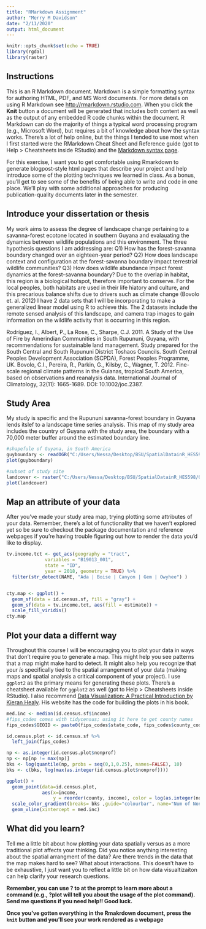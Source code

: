 ```yaml
---
title: "RMarkdown Assignment"
author: "Merry M Davidson"
date: "2/11/2020"
output: html_document
---
```


```r
knitr::opts_chunk$set(echo = TRUE)
library(rgdal)
library(raster)
```

## Instructions

This is an R Markdown document. Markdown is a simple formatting syntax for authoring HTML, PDF, and MS Word documents. For more details on using R Markdown see <http://rmarkdown.rstudio.com>.
When you click the **Knit** button a document will be generated that includes both content as well as the output of any embedded R code chunks within the document. R Markdown can do the majority of things a typical word processing program (e.g., Microsoft Word), but requires a bit of knowledge about how the syntax works. There's a lot of help online, but the things I tended to use most when I first started were the RMarkdown Cheat Sheet and Reference guide (got to Help > Cheatsheets inside RStudio) and the [Markdown syntax page](https://daringfireball.net/projects/markdown/syntax).

For this exercise, I want you to get comfortable using Rmarkdown to generate blogpost-style html pages that describe your project and help introduce some of the plotting techniques we learned in class. As a bonus, you'll get to see some of the benefits of being able to write and code in one place. We'll play with some additional approaches for producing publication-quality documents later in the semester. 



## Introduce your dissertation or thesis

My work aims to assess the degree of landscape change pertaining to a savanna-forest ecotone located in southern Guyana and evalauating the dynamics between wildlife populations and this environment. The three hypothesis questions I am addressing are: Q1) How has the forest-savanna boundary changed over an eighteen-year period? Q2) How does landscape context and configuration at the forest-savanna boundary impact terrestrial wildlife communities? Q3) How does wildlife abundance impact forest dynamics at the forest-savanna boundary?
Due to the overlap in habitat, this region is a biological hotspot, therefore important to conserve. For the local peoples, both habitats are used in their life hiatory and culture, and this precarious balance shifts due to drivers such as climate change (Bovolo et. al. 2012)
I have 2 data sets that I will be incorporating to make a generalized linear model using R to achieve this. The 2 datasets include the remote sensed analysis of this landscape, and camera trap images to gain information on the wildlife activity that is occurring in this region. 

Rodríguez, I., Albert, P., La Rose, C., Sharpe, C.J. 2011. A Study of the Use of Fire by Amerindian Communities in South Rupununi, Guyana, with recommendations for sustainable land management. Study prepared for the South Central and South Rupununi District Toshaos Councils. South Central Peoples Development Association (SCPDA), Forest Peoples Programme, UK.
Bovolo, C.I., Pereira, R., Parkin, G., Kilsby, C., Wagner, T. 2012. Fine-scale regional climate patterns in the Guianas, tropical South America, based on observations and reanalysis data. International Journal of Climatology, 32(11): 1665-1689. DOI: 10.1002/joc.2387.


## Study Area

My study is specific and the Rupununi savanna-forest boundary in Guyana lends itslef to a landscape time series analysis. This map of my study area includes the country of Guyana with the study area, the boundary with a 70,000 meter buffer around the estimated boundary line. 

```r
#shapefule of Guyana, in South America
guyboundary <- readOGR("C:/Users/Nessa/Desktop/BSU/SpatialDatainR_HES598/GUYdata/GUY_adm/GUY_adm1.shp")
plot(guyboundary)

```

```r
#subset of study site
landcover <- raster("C:/Users/Nessa/Desktop/BSU/SpatialDatainR_HES598/GUYdata/GUY_adm/subset2.tif") 
plot(landcover)
```


## Map an attribute of your data

After you've made your study area map, trying plotting some attributes of your data. Remember, there's a lot of functionality that we haven't explored yet so be sure to checkout the package documentation and reference webpages if you're having trouble figuring out how to render the data you'd like to display.

```r



tv.income.tct <- get_acs(geography = "tract", 
              variables = "B19013_001",
              state = "ID", 
              year = 2018, geometry = TRUE) %>% 
  filter(str_detect(NAME, "Ada | Boise | Canyon | Gem | Owyhee") )


cty.map <- ggplot() +
  geom_sf(data = id.census.sf, fill = "gray") +
  geom_sf(data = tv.income.tct, aes(fill = estimate)) +
  scale_fill_viridis()
cty.map
```

## Plot your data a differnt way

Throughout this course I will be encouraging you to plot your data in ways that don't require you to generate a map. This might help you see patterns that a map might make hard to detect. It might also help you recognize that your _is_ specifically tied to the spatial arrangement of your data (making maps and spatial analysis a critical component of your project). I use `ggplot2` as the primary means for generating these plots. There's a cheatsheet available for `ggplot2` as well (got to Help > Cheatsheets inside RStudio). I also recommend [Data Visualization: A Practical Introduction by Kieran Healy](https://socviz.co). His website has the code for building the plots in his book.

```r
med.inc <- median(id.census.sf$income)
#fips_codes comes with tidycensus; using it here to get county names
fips_codes$GEOID <- paste0(fips_codes$state_code, fips_codes$county_code)

id.census.plot <- id.census.sf %>% 
  left_join(fips_codes)

np <- as.integer(id.census.plot$nonprof)
np <- np[np != max(np)]
bks <- log(quantile(np, probs = seq(0,1,0.25), names=FALSE), 10)
bks <- c(bks, log(max(as.integer(id.census.plot$nonprof))))

ggplot() +
  geom_point(data=id.census.plot, 
             aes(x=income, 
                 y = reorder(county, income), color = log(as.integer(nonprof),10))) +
  scale_color_gradient(breaks= bks ,guide="colourbar", name="Num of Nonprofits (log)")+
  geom_vline(xintercept = med.inc)
```

## What did you learn?

Tell me a little bit about how plotting your data spatially versus as a more traditional plot affects your thinking. Did you notice anything interesting about the spatial arrangment of the data? Are there trends in the data that the map makes hard to see? What about interactions. This doesn't have to be exhaustive, I just want you to reflect a little bit on how data visualtizaiton can help clarify your research questions.

**Remember, you can use ? to at the prompt to learn more about a command (e.g., ?plot will tell you about the usage of the plot command). Send me questions if you need help!! Good luck.**

**Once you've gotten everything in the Rmakrdown document, press the `knit` button and you'll see your work rendered as a webpage**